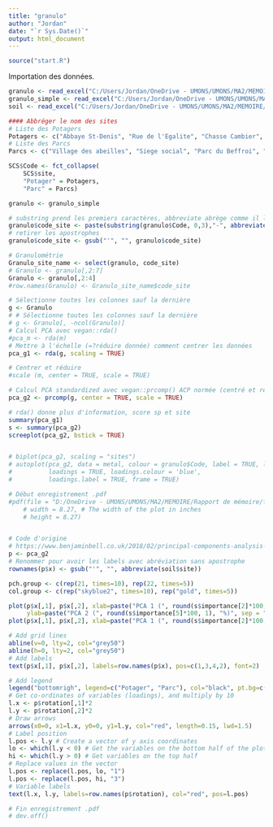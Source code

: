 ```yaml
---
title: "granulo"
author: "Jordan"
date: "`r Sys.Date()`"
output: html_document
---
```


```r
source("start.R")
```

Importation des données.
```r
granulo <- read_excel("C:/Users/Jordan/OneDrive - UMONS/UMONS/MA2/MEMOIRE/Statistique/R/STAT-MEMOIRE/RAW/granulo.xlsx")
granulo_simple <- read_excel("C:/Users/Jordan/OneDrive - UMONS/UMONS/MA2/MEMOIRE/Statistique/R/STAT-MEMOIRE/RAW/granulo.xlsx", sheet = "simple")
soil <- read_excel("C:/Users/Jordan/OneDrive - UMONS/UMONS/MA2/MEMOIRE/Statistique/R/STAT-MEMOIRE/RAW/Soil_R.xlsx")
```


```r
#### Abbréger le nom des sites
# Liste des Potagers
Potagers <- c("Abbaye St-Denis", "Rue de l'Egalite", "Chasse Cambier", "Mel Legumes", "Gourmandes", "Jean d'Avesnes", "Parc du bois de Mons", "Jardin Suspendu", "Ecole de l'Esperance", "Fond du petit marais")
# Liste des Parcs
Parcs <- c("Village des abeilles", "Siege social", "Parc du Beffroi", "Stievenart", "Parc Bonaert")

SCS$Code <- fct_collapse(
    SCS$site,
    "Potager" = Potagers,
    "Parc" = Parcs)
```


```r
granulo <- granulo_simple

# substring prend les premiers caractères, abbreviate abrège comme il le sent
granulo$code_site <- paste(substring(granulo$Code, 0,3),"-", abbreviate(granulo$site))
# retirer les apostrophes
granulo$code_site <- gsub("'", "", granulo$code_site)
```


```r
# Granulométrie
Granulo_site_name <- select(granulo, code_site)
# Granulo <- granulo[,2:7]
Granulo <- granulo[,2:4]
#row.names(Granulo) <- Granulo_site_name$code_site
```

```r


# Sélectionne toutes les colonnes sauf la dernière
g <- Granulo
# # Sélectionne toutes les colonnes sauf la dernière
# g <- Granulo[, -ncol(Granulo)] 
# Calcul PCA avec vegan::rda() 
#pca_m <- rda(m)
# Mettre à l'échelle (=?réduire donnée) comment centrer les données
pca_g1 <- rda(g, scaling = TRUE)

# Centrer et réduire 
#scale (m, center = TRUE, scale = TRUE)

# Calcul PCA standardized avec vegan::prcomp() ACP normée (centré et réduite)
pca_g2 <- prcomp(g, center = TRUE, scale = TRUE)

# rda() donne plus d'information, score sp et site
summary(pca_g1)
s <- summary(pca_g2)
screeplot(pca_g2, bstick = TRUE)


# biplot(pca_g2, scaling = "sites")
# autoplot(pca_g2, data = metal, colour = granulo$Code, label = TRUE, label.size = 3, shape = FALSE,
#          loadings = TRUE, loadings.colour = 'blue',
#          loadings.label = TRUE, frame = TRUE)
```

```r

# Début enregistrement .pdf
#pdf(file = "D:/OneDrive - UMONS/UMONS/MA2/MEMOIRE/Rapport de mémoire/figure/PCA_granulo.pdf",   # The directory you want to save the file in
    # width = 8.27, # The width of the plot in inches
    # height = 8.27)


# Code d'origine 
# https://www.benjaminbell.co.uk/2018/02/principal-components-analysis-pca-in-r.html
p <- pca_g2
# Renommer pour avoir les labels avec abréviation sans apostrophe
rownames(p$x) <- gsub("'", "", abbreviate(soil$site))

pch.group <- c(rep(21, times=10), rep(22, times=5))
col.group <- c(rep("skyblue2", times=10), rep("gold", times=5))

plot(p$x[,1], p$x[,2], xlab=paste("PCA 1 (", round(s$importance[2]*100, 1), "%)", sep = ""), 
     ylab=paste("PCA 2 (", round(s$importance[5]*100, 1), "%)", sep = ""), pch=pch.group, col="black", bg = col.group, cex=2, las=1, asp=1)
plot(p$x[,1], p$x[,2], xlab=paste("PCA 1 (", round(s$importance[2]*100, 1), "%)", sep = ""), ylab=paste("PCA 2 (", round(s$importance[5]*100, 1), "%)", sep = ""), pch=pch.group, col="black", bg=col.group, cex=2, las=1, asp=1)

# Add grid lines
abline(v=0, lty=2, col="grey50")
abline(h=0, lty=2, col="grey50")
# Add labels
text(p$x[,1], p$x[,2], labels=row.names(p$x), pos=c(1,3,4,2), font=2)

# Add legend
legend("bottomrigh", legend=c("Potager", "Parc"), col="black", pt.bg=c("skyblue2", "gold"), pch=c(21, 22), pt.cex=1.5)
# Get co-ordinates of variables (loadings), and multiply by 10
l.x <- p$rotation[,1]*2
l.y <- p$rotation[,2]*2
# Draw arrows
arrows(x0=0, x1=l.x, y0=0, y1=l.y, col="red", length=0.15, lwd=1.5)
# Label position
l.pos <- l.y # Create a vector of y axis coordinates
lo <- which(l.y < 0) # Get the variables on the bottom half of the plot
hi <- which(l.y > 0) # Get variables on the top half
# Replace values in the vector
l.pos <- replace(l.pos, lo, "1")
l.pos <- replace(l.pos, hi, "3")
# Variable labels
text(l.x, l.y, labels=row.names(p$rotation), col="red", pos=l.pos)

# Fin enregistrement .pdf
# dev.off()
```



